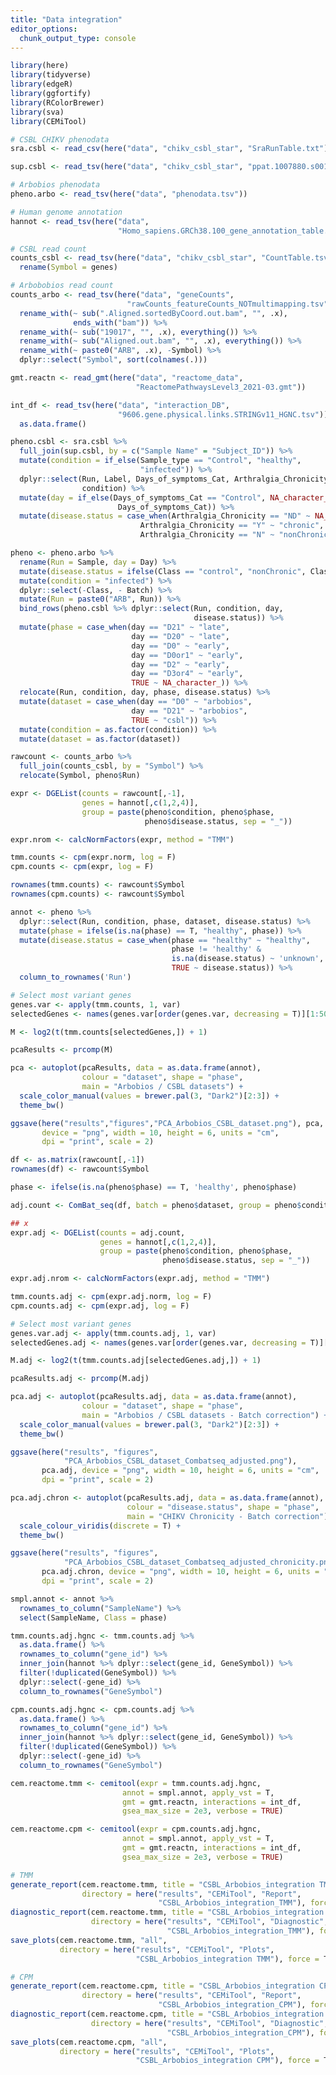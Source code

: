```yaml
---
title: "Data integration"
editor_options: 
  chunk_output_type: console
---
```


```r
library(here)
library(tidyverse)
library(edgeR)
library(ggfortify)
library(RColorBrewer)
library(sva)
library(CEMiTool)
```

```r
# CSBL CHIKV phenodata
sra.csbl <- read_csv(here("data", "chikv_csbl_star", "SraRunTable.txt"))

sup.csbl <- read_tsv(here("data", "chikv_csbl_star", "ppat.1007880.s001.csv"))

# Arbobios phenodata
pheno.arbo <- read_tsv(here("data", "phenodata.tsv"))

# Human genome annotation
hannot <- read_tsv(here("data", 
                        "Homo_sapiens.GRCh38.100_gene_annotation_table.txt"))

# CSBL read count
counts_csbl <- read_tsv(here("data", "chikv_csbl_star", "CountTable.tsv")) %>% 
  rename(Symbol = genes)

# Arbobobios read count
counts_arbo <- read_tsv(here("data", "geneCounts",
                          "rawCounts_featureCounts_NOTmultimapping.tsv")) %>%
  rename_with(~ sub(".Aligned.sortedByCoord.out.bam", "", .x), 
              ends_with("bam")) %>% 
  rename_with(~ sub("19017", "", .x), everything()) %>% 
  rename_with(~ sub("Aligned.out.bam", "", .x), everything()) %>%
  rename_with(~ paste0("ARB", .x), -Symbol) %>%
  dplyr::select("Symbol", sort(colnames(.)))

gmt.reactn <- read_gmt(here("data", "reactome_data", 
                            "ReactomePathwaysLevel3_2021-03.gmt"))

int_df <- read_tsv(here("data", "interaction_DB", 
                        "9606.gene.physical.links.STRINGv11_HGNC.tsv")) %>% 
  as.data.frame()
```

```r
pheno.csbl <- sra.csbl %>% 
  full_join(sup.csbl, by = c("Sample Name" = "Subject_ID")) %>%
  mutate(condition = if_else(Sample_type == "Control", "healthy", 
                             "infected")) %>% 
  dplyr::select(Run, Label, Days_of_symptoms_Cat, Arthralgia_Chronicity,
                condition) %>% 
  mutate(day = if_else(Days_of_symptoms_Cat == "Control", NA_character_, 
                        Days_of_symptoms_Cat)) %>% 
  mutate(disease.status = case_when(Arthralgia_Chronicity == "ND" ~ NA_character_,
                             Arthralgia_Chronicity == "Y" ~ "chronic",
                             Arthralgia_Chronicity == "N" ~ "nonChronic"))

pheno <- pheno.arbo %>%
  rename(Run = Sample, day = Day) %>% 
  mutate(disease.status = ifelse(Class == "control", "nonChronic", Class)) %>% 
  mutate(condition = "infected") %>% 
  dplyr::select(-Class, - Batch) %>%
  mutate(Run = paste0("ARB", Run)) %>% 
  bind_rows(pheno.csbl %>% dplyr::select(Run, condition, day, 
                                         disease.status)) %>%
  mutate(phase = case_when(day == "D21" ~ "late",
                           day == "D20" ~ "late",
                           day == "D0" ~ "early",
                           day == "D0or1" ~ "early",
                           day == "D2" ~ "early",
                           day == "D3or4" ~ "early",
                           TRUE ~ NA_character_)) %>% 
  relocate(Run, condition, day, phase, disease.status) %>% 
  mutate(dataset = case_when(day == "D0" ~ "arbobios",
                           day == "D21" ~ "arbobios",
                           TRUE ~ "csbl")) %>% 
  mutate(condition = as.factor(condition)) %>% 
  mutate(dataset = as.factor(dataset))

rawcount <- counts_arbo %>% 
  full_join(counts_csbl, by = "Symbol") %>% 
  relocate(Symbol, pheno$Run)
```

```r
expr <- DGEList(counts = rawcount[,-1], 
                genes = hannot[,c(1,2,4)],
                group = paste(pheno$condition, pheno$phase, 
                              pheno$disease.status, sep = "_"))

expr.nrom <- calcNormFactors(expr, method = "TMM")

tmm.counts <- cpm(expr.norm, log = F)
cpm.counts <- cpm(expr, log = F)

rownames(tmm.counts) <- rawcount$Symbol
rownames(cpm.counts) <- rawcount$Symbol

annot <- pheno %>% 
  dplyr::select(Run, condition, phase, dataset, disease.status) %>% 
  mutate(phase = ifelse(is.na(phase) == T, "healthy", phase)) %>% 
  mutate(disease.status = case_when(phase == "healthy" ~ "healthy", 
                                    phase != 'healthy' &
                                    is.na(disease.status) ~ 'unknown',
                                    TRUE ~ disease.status)) %>% 
  column_to_rownames('Run')

# Select most variant genes
genes.var <- apply(tmm.counts, 1, var)
selectedGenes <- names(genes.var[order(genes.var, decreasing = T)][1:500])

M <- log2(t(tmm.counts[selectedGenes,]) + 1)

pcaResults <- prcomp(M)

pca <- autoplot(pcaResults, data = as.data.frame(annot), 
                colour = "dataset", shape = "phase",
                main = "Arbobios / CSBL datasets") +
  scale_color_manual(values = brewer.pal(3, "Dark2")[2:3]) +
  theme_bw()

ggsave(here("results","figures","PCA_Arbobios_CSBL_dataset.png"), pca, 
       device = "png", width = 10, height = 6, units = "cm", 
       dpi = "print", scale = 2)
```

```r
df <- as.matrix(rawcount[,-1])
rownames(df) <- rawcount$Symbol

phase <- ifelse(is.na(pheno$phase) == T, 'healthy', pheno$phase)

adj.count <- ComBat_seq(df, batch = pheno$dataset, group = pheno$condition)

## x
expr.adj <- DGEList(counts = adj.count, 
                    genes = hannot[,c(1,2,4)],
                    group = paste(pheno$condition, pheno$phase, 
                                  pheno$disease.status, sep = "_"))

expr.adj.nrom <- calcNormFactors(expr.adj, method = "TMM")

tmm.counts.adj <- cpm(expr.adj.norm, log = F)
cpm.counts.adj <- cpm(expr.adj, log = F)

# Select most variant genes
genes.var.adj <- apply(tmm.counts.adj, 1, var)
selectedGenes.adj <- names(genes.var[order(genes.var, decreasing = T)][1:500])

M.adj <- log2(t(tmm.counts.adj[selectedGenes.adj,]) + 1)

pcaResults.adj <- prcomp(M.adj)

pca.adj <- autoplot(pcaResults.adj, data = as.data.frame(annot), 
                colour = "dataset", shape = "phase",
                main = "Arbobios / CSBL datasets - Batch correction") +
  scale_color_manual(values = brewer.pal(3, "Dark2")[2:3]) +
  theme_bw()

ggsave(here("results", "figures",
            "PCA_Arbobios_CSBL_dataset_Combatseq_adjusted.png"), 
       pca.adj, device = "png", width = 10, height = 6, units = "cm", 
       dpi = "print", scale = 2)

pca.adj.chron <- autoplot(pcaResults.adj, data = as.data.frame(annot), 
                          colour = "disease.status", shape = "phase",
                          main = "CHIKV Chronicity - Batch correction") +
  scale_colour_viridis(discrete = T) +
  theme_bw()

ggsave(here("results", "figures",
            "PCA_Arbobios_CSBL_dataset_Combatseq_adjusted_chronicity.png"), 
       pca.adj.chron, device = "png", width = 10, height = 6, units = "cm", 
       dpi = "print", scale = 2)

```

```r
smpl.annot <- annot %>%
  rownames_to_column("SampleName") %>% 
  select(SampleName, Class = phase)

tmm.counts.adj.hgnc <- tmm.counts.adj %>% 
  as.data.frame() %>% 
  rownames_to_column("gene_id") %>% 
  inner_join(hannot %>% dplyr::select(gene_id, GeneSymbol)) %>% 
  filter(!duplicated(GeneSymbol)) %>% 
  dplyr::select(-gene_id) %>% 
  column_to_rownames("GeneSymbol")

cpm.counts.adj.hgnc <- cpm.counts.adj %>% 
  as.data.frame() %>% 
  rownames_to_column("gene_id") %>% 
  inner_join(hannot %>% dplyr::select(gene_id, GeneSymbol)) %>% 
  filter(!duplicated(GeneSymbol)) %>% 
  dplyr::select(-gene_id) %>% 
  column_to_rownames("GeneSymbol")

cem.reactome.tmm <- cemitool(expr = tmm.counts.adj.hgnc, 
                         annot = smpl.annot, apply_vst = T,
                         gmt = gmt.reactn, interactions = int_df, 
                         gsea_max_size = 2e3, verbose = TRUE)

cem.reactome.cpm <- cemitool(expr = cpm.counts.adj.hgnc, 
                         annot = smpl.annot, apply_vst = T,
                         gmt = gmt.reactn, interactions = int_df, 
                         gsea_max_size = 2e3, verbose = TRUE)

# TMM
generate_report(cem.reactome.tmm, title = "CSBL_Arbobios_integration TMM",
                directory = here("results", "CEMiTool", "Report",
                                 "CSBL_Arbobios_integration_TMM"), force = T)
diagnostic_report(cem.reactome.tmm, title = "CSBL_Arbobios_integration TMM",
                  directory = here("results", "CEMiTool", "Diagnostic",
                                   "CSBL_Arbobios_integration_TMM"), force = T)
save_plots(cem.reactome.tmm, "all", 
           directory = here("results", "CEMiTool", "Plots",
                            "CSBL_Arbobios_integration TMM"), force = T)

# CPM
generate_report(cem.reactome.cpm, title = "CSBL_Arbobios_integration CPM",
                directory = here("results", "CEMiTool", "Report",
                                 "CSBL_Arbobios_integration_CPM"), force = T)
diagnostic_report(cem.reactome.cpm, title = "CSBL_Arbobios_integration CPM",
                  directory = here("results", "CEMiTool", "Diagnostic",
                                   "CSBL_Arbobios_integration_CPM"), force = T)
save_plots(cem.reactome.cpm, "all", 
           directory = here("results", "CEMiTool", "Plots",
                            "CSBL_Arbobios_integration CPM"), force = T)
```